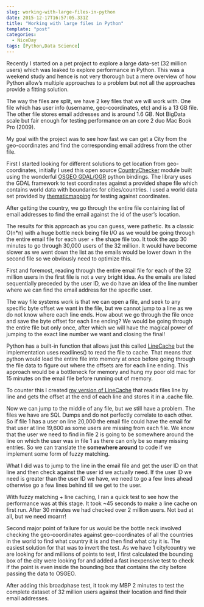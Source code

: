 ```yaml
---
slug: working-with-large-files-in-python
date: 2015-12-17T16:57:05.331Z
title: "Working with large files in Python"
template: "post"
categories:
  - NiceDay
tags: [Python,Data Science]
---
```


Recently I started on a pet project to explore a large data-set (32 million users) which was leaked to explore performance in Python. This was a weekend study and hence is not very thorough but a mere overview of how Python allow’s multiple approaches to a problem but not all the approaches provide a fitting solution.

The way the files are split, we have 2 key files that we will work with. One file which has user info (username, geo-coordinates, etc) and is a 13 GB file. The other file stores email addresses and is around 1.6 GB. Not BigData scale but fair enough for testing performance on an core 2 duo Mac Book Pro (2009).

My goal with the project was to see how fast we can get a City from the geo-coordinates and find the corresponding email address from the other file.

First I started looking for different solutions to get location from geo-coordinates, initially I used this open source [CountryChecker](https://github.com/che0/countries) module built using the wonderful [OSGEO GDAL/OGR](http://www.osgeo.org/gdal_ogr) python bindings. The library uses the GDAL framework to test coordinates against a provided shape file which contains world data with boundaries for cities/countries. I used a world data set provided by [thematicmapping](http://thematicmapping.org/downloads/world_borders.php) for testing against coordinates.

After getting the country, we go through the entire file containing list of email addresses to find the email against the id of the user’s location.

The results for this approach as you can guess, were pathetic. Its a classic O(n*n) with a huge bottle neck being file I/O as we would be going through the entire email file for each user + the shape file too. It took the app 30 minutes to go through 30,000 users of the 32 million. It would have become slower as we went down the list as the emails would be lower down in the second file so we obviously need to optimize this.

First and foremost, reading through the entire email file for each of the 32 million users in the first file is not a very bright idea. As the emails are listed sequentially preceded by the user ID, we do have an idea of the line number where we can find the email address for the specific user.

The way file systems work is that we can open a file, and seek to any specific byte offset we want in the file, but we cannot jump to a line as we do not know where each line ends. How about we go through the file once and save the byte offset for each line ending? We would be going through the entire file but only once, after which we will have the magical power of jumping to the exact line number we want and closing the final!

Python has a built-in function that allows just this called [LineCache](https://docs.python.org/2/library/linecache.html) but the implementation uses readlines() to read the file to cache. That means that python would load the entire file into memory at once before going through the file data to figure out where the offsets are for each line ending. This approach would be a bottleneck for memory and hung my poor old mac for 15 minutes on the email file before running out of memory.

To counter this I created [my version of LineCache](https://github.com/umarniz/PythonDataTools) that reads files line by line and gets the offset at the end of each line and stores it in a .cache file.

Now we can jump to the middle of any file, but we still have a problem. The files we have are SQL Dumps and do not perfectly correlate to each other. So if file 1 has a user on line 20,000 the email file could have the email for that user at line 19,600 as some users are missing from each file. We know that the user we need to find in file 2 is going to be somewhere around the line on which the user was in file 1 as there can only be so many missing entries. So we can translate the **somewhere around** to code if we implement some form of fuzzy matching.

What I did was to jump to the line in the email file and get the user ID on that line and then check against the user id we actually need. If the user ID we need is greater than the user ID we have, we need to go a few lines ahead otherwise go a few lines behind till we get to the user.

With fuzzy matching + line caching, I ran a quick test to see how the performance was at this stage. It took ~45 seconds to make a line cache on first run. After 30 minutes we had checked over 2 million users. Not bad at all, but we need moarrr!

Second major point of failure for us would be the bottle neck involved checking the geo-coordinates against geo-coordinates of all the countries in the world to find what country it is and then find what city it is. The easiest solution for that was to invert the test. As we have 1 city/country we are looking for and millions of points to test, I first calculated the bounding box of the city were looking for and added a fast inexpensive test to check if the point is even inside the bounding box that contains the city before passing the data to OSGEO.

After adding this broadphase test, it took my MBP 2 minutes to test the complete dataset of 32 million users against their location and find their email addresses.
  